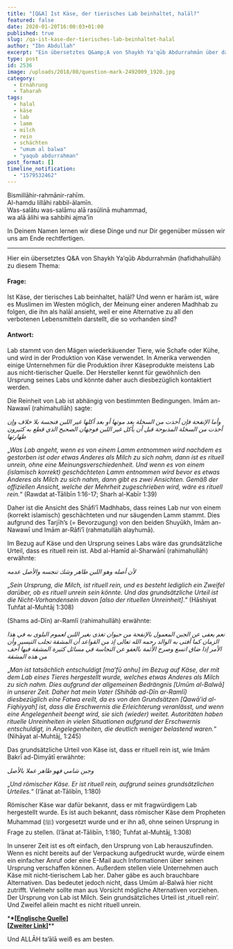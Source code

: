 ```yaml
---
title: "[Q&A] Ist Käse, der tierisches Lab beinhaltet, halāl?"
featured: false
date: 2020-01-20T16:00:03+01:00
published: true
slug: /qa-ist-kase-der-tierisches-lab-beinhaltet-halal
author: "Ibn Abdullah"
excerpt: "Ein übersetztes Q&amp;A von Shaykh Ya'qūb Abdurrahmān über das Thema, wie man heutzutage mit Lab umgehen sollte."
type: post
id: 2536
image: /uploads/2018/08/question-mark-2492009_1920.jpg
category:
  - Ernährung
  - Taharah
tags:
  - halal
  - käse
  - lab
  - lamm
  - milch
  - rein
  - schächten
  - "umum al balwa"
  - "yaqub abdurrahman"
post_format: []
timeline_notification:
  - "1579532462"
---
```


Bismillāhir-rahmānir-rahīm.  
Al-hamdu lillāhi rabbil-ālamīn.  
Was-salātu was-salāmu alā rasūlinā muhammad,  
wa alā ālihi wa sahbihi ajma’īn

In Deinem Namen lernen wir diese Dinge und nur Dir gegenüber müssen wir uns am Ende rechtfertigen.

---

Hier ein übersetztes Q&amp;A von Shaykh Ya’qūb Abdurrahmān (hafidhahullāh) zu diesem Thema:

#### Frage:

Ist Käse, der tierisches Lab beinhaltet, halāl? Und wenn er harām ist, wäre es Muslimen im Westen möglich, der Meinung einer anderen Madhhab zu folgen, die ihn als halāl ansieht, weil er eine Alternative zu all den verbotenen Lebensmitteln darstellt, die so vorhanden sind?

#### Antwort:

Lab stammt von den Mägen wiederkäuender Tiere, wie Schafe oder Kühe, und wird in der Produktion von Käse verwendet. In Amerika verwenden einige Unternehmen für die Produktion ihrer Käseprodukte meistens Lab aus nicht-tierischer Quelle. Der Hersteller kennt für gewöhnlich den Ursprung seines Labs und könnte daher auch diesbezüglich kontaktiert werden.

Die Reinheit von Lab ist abhängig von bestimmten Bedingungen. Imām an-Nawawī (rahimahullāh) sagte:

_وأما الإنفحة فإن أخذت من السخلة بعد موتها أو بعد أكلها غير اللبن فنجسة بلا خلاف وإن أخذت من السخلة المذبوحة قبل أن يأكل غير اللبن فوجهان الصحيح الذي قطع به كثيرون طهارتها_

„_Was Lab angeht, wenn es von einem Lamm entnommen wird nachdem es gestorben ist oder etwas Anderes als Milch zu sich nahm, dann ist es rituell unrein, ohne eine Meinungsverschiedenheit. Und wenn es von einem (islamisch korrekt) geschächteten Lamm entnommen wird bevor es etwas Anderes als Milch zu sich nahm, dann gibt es zwei Ansichten. Gemäß der offiziellen Ansicht, welche der Mehrheit zugeschrieben wird, wäre es rituell rein._“ (Rawdat at-Tālibīn 1:16-17; Sharh al-Kabīr 1:39)

Daher ist die Ansicht des Shāfi’ī Madhhabs, dass reines Lab nur von einem (korrekt islamisch) geschächteten und nur säugenden Lamm stammt. Dies aufgrund des Tarjīh’s (= Bevorzugung) von den beiden Shuyūkh, Imām an-Nawawī und Imām ar-Rāfi’ī (rahmatullāh alayhumā).

Im Bezug auf Käse und den Ursprung seines Labs wäre das grundsätzliche Urteil, dass es rituell rein ist. Abd al-Hamīd al-Sharwānī (rahimahullāh) erwähnte:

_لأن أصله وهو اللبن طاهر وشك تنجسه والأصل عدمه_

„_Sein Ursprung, die Milch, ist rituell rein, und es besteht lediglich ein Zweifel darüber, ob es rituell unrein sein könnte. Und das grundsätzliche Urteil ist die Nicht-Vorhandensein davon \[also der rituellen Unreinheit\]_.“ (Hāshiyat Tuhfat al-Muhtāj 1:308)

(Shams ad-Dīn) ar-Ramlī (rahimahullāh) erwähnte:

_نعم يعفى عن الجبن المعمول بالإنفحة من حيوان تغذى بغير اللبن لعموم البلوى به في هذا الزمان كما أفتى به الوالد رحمه الله تعالى إذ من القواعد أن المشقة تجلب التيسير وأن الأمر إذا ضاق اتسع وصرح الأئمة بالعفو عن النجاسة في مسائل كثيرة المشقة فيها أخف من هذه المشقة_

„_Man ist tatsächlich entschuldigt \[ma’fū anhu\] im Bezug auf Käse, der mit dem Lab eines Tieres hergestellt wurde, welches etwas Anderes als Milch zu sich nahm. Dies aufgrund der allgemeinen Bedrängnis \[Umūm al-Balwā\] in unserer Zeit. Daher hat mein Vater (Shihāb ad-Dīn ar-Ramlī) diesbezüglich eine Fatwa ereilt, da es von den Grundsätzen \[Qawā’id al-Fiqhiyyah\] ist, dass die Erschwernis die Erleichterung veranlässt, und wenn eine Angelegenheit beengt wird, sie sich (wieder) weitet. Autoritäten haben rituelle Unreinheiten in vielen Situationen aufgrund der Erschwernis entschuldigt, in Angelegenheiten, die deutlich weniger belastend waren._“ (Nihāyat al-Muhtāj, 1:245)

Das grundsätzliche Urteil von Käse ist, dass er rituell rein ist, wie Imām Bakrī ad-Dimyātī erwähnte:

_وجبن شامي فهو طاهر عملا بالأصل_

„_Und römischer Käse. Er ist rituell rein, aufgrund seines grundsätzlichen Urteiles._“ (I’ānat at-Tālibīn, 1:180)

Römischer Käse war dafür bekannt, dass er mit fragwürdigem Lab hergestellt wurde. Es ist auch bekannt, dass römischer Käse dem Propheten Muhammad (ﷺ) vorgesetzt wurde und er ihn aß, ohne seinen Ursprung in Frage zu stellen. (I’ānat at-Tālibīn, 1:180; Tuhfat al-Muhtāj, 1:308)

In unserer Zeit ist es oft einfach, den Ursprung von Lab herauszufinden. Wenn es nicht bereits auf der Verpackung aufgedruckt wurde, würde einem ein einfacher Anruf oder eine E-Mail auch Informationen über seinen Ursprung verschaffen können. Außerdem stellen viele Unternehmen auch Käse mit nicht-tierischem Lab her. Daher gäbe es auch brauchbare Alternativen. Das bedeutet jedoch nicht, dass Umūm al-Balwā hier nicht zutrifft. Vielmehr sollte man aus Vorsicht mögliche Alternativen vorziehen. Der Ursprung von Lab ist Milch. Sein grundsätzliches Urteil ist ‚rituell rein‘. Und Zweifel allein macht es nicht rituell unrein.

\***\*\[**[**Englische Quelle\]**](https://salikacademy.com/is-cheese-containing-animal-rennat-halal/)  
**\[[Zweiter Lin](https://islamqa.org/shafii/shafiifiqh/30167)**[**k\]**](https://salikacademy.com/is-cheese-containing-animal-rennat-halal/)\*\*

Und ALLĀH ta’ālā weiß es am besten.
